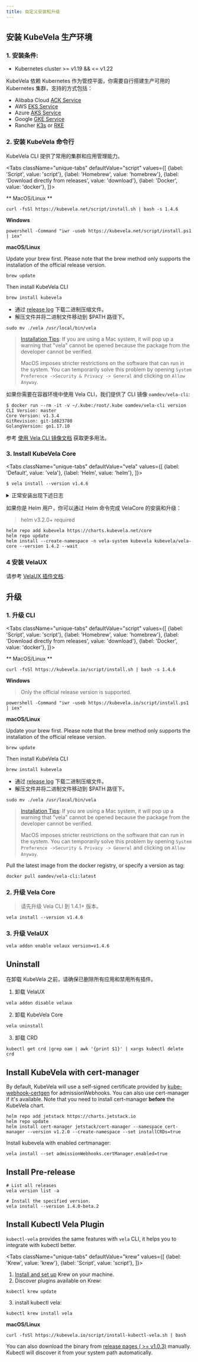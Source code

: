 ```yaml
---
title: 自定义安装和升级
---
```



## 安装 KubeVela 生产环境

### 1. 安装条件:

- Kubernetes cluster >= v1.19 && <= v1.22

KubeVela 依赖 Kubernetes 作为管控平面，你需要自行搭建生产可用的 Kubernetes 集群，支持的方式包括：

- Alibaba Cloud [ACK Service](https://www.aliyun.com/product/kubernetes)
- AWS [EKS Service](https://aws.amazon.com/cn/eks)
- Azure [AKS Service](https://azure.microsoft.com/en-us/services/kubernetes-service)
- Google [GKE Service](https://cloud.google.com/kubernetes-engine)
- Rancher [K3s](https://rancher.com/docs/k3s/latest/en/quick-start/) or [RKE](https://github.com/rancher/rke/releases)

### 2. 安装 KubeVela 命令行

KubeVela CLI 提供了常用的集群和应用管理能力。

<Tabs
    className="unique-tabs"
    defaultValue="script"
    values={[
        {label: 'Script', value: 'script'},
        {label: 'Homebrew', value: 'homebrew'},
        {label: 'Download directly from releases', value: 'download'},
        {label: 'Docker', value: 'docker'},
    ]}>
<TabItem value="script">

** MacOS/Linux **

```shell script
curl -fsSl https://kubevela.net/script/install.sh | bash -s 1.4.6
```

**Windows**

```shell script
powershell -Command "iwr -useb https://kubevela.net/script/install.ps1 | iex"
```

</TabItem>
<TabItem value="homebrew">

**macOS/Linux**

Update your brew first. Please note that the brew method only supports the installation of the official release version.

```shell script
brew update
```

Then install KubeVela CLI

```shell script
brew install kubevela
```

</TabItem>
<TabItem value="download">

- 通过 [release log](https://github.com/kubevela/kubevela/releases) 下载二进制压缩文件。
- 解压文件并将二进制文件移动到 $PATH 路径下。

```shell script
sudo mv ./vela /usr/local/bin/vela
```

> [Installation Tips](https://github.com/kubevela/kubevela/issues/625):
> If you are using a Mac system, it will pop up a warning that "vela" cannot be opened because the package from the developer cannot be verified.
>
> MacOS imposes stricter restrictions on the software that can run in the system. You can temporarily solve this problem by opening `System Preference ->Security & Privacy -> General` and clicking on `Allow Anyway`.

</TabItem>
<TabItem value="docker">

如果你需要在容器环境中使用 Vela CLI，我们提供了 CLI 镜像 `oamdev/vela-cli`:

```
$ docker run --rm -it -v ~/.kube:/root/.kube oamdev/vela-cli version
CLI Version: master
Core Version: v1.3.4
GitRevision: git-1d823780
GolangVersion: go1.17.10
```

参考 [使用 Vela CLI 镜像文档](./system-operation/vela-cli-image) 获取更多用法。

</TabItem>
</Tabs>

### 3. Install KubeVela Core

<Tabs
    className="unique-tabs"
    defaultValue="vela"
    values={[
        {label: 'Default', value: 'vela'},
        {label: 'Helm', value: 'helm'},
    ]}>
<TabItem value="vela">

```shell script
$ vela install --version v1.4.6
```

<details> <summary> 正常安装出现下述日志 </summary>

```shell
...
Watching for changes to Job kubevela-vela-core-cluster-gateway-tls-secret-patch with timeout of 18m0s
Add/Modify event for kubevela-vela-core-cluster-gateway-tls-secret-patch: ADDED
kubevela-vela-core-cluster-gateway-tls-secret-patch: Jobs active: 0, jobs failed: 0, jobs succeeded: 0
Add/Modify event for kubevela-vela-core-cluster-gateway-tls-secret-patch: MODIFIED
kubevela-vela-core-cluster-gateway-tls-secret-patch: Jobs active: 1, jobs failed: 0, jobs succeeded: 0
Add/Modify event for kubevela-vela-core-cluster-gateway-tls-secret-patch: MODIFIED
kubevela-vela-core-cluster-gateway-tls-secret-patch: Jobs active: 1, jobs failed: 0, jobs succeeded: 0
Add/Modify event for kubevela-vela-core-cluster-gateway-tls-secret-patch: MODIFIED
Starting delete for "kubevela-vela-core-admission" ServiceAccount
Starting delete for "kubevela-vela-core-admission" ClusterRole
Starting delete for "kubevela-vela-core-admission" ClusterRoleBinding
Starting delete for "kubevela-vela-core-admission" Role
Starting delete for "kubevela-vela-core-admission" RoleBinding
Starting delete for "kubevela-vela-core-admission-patch" Job
Starting delete for "kubevela-vela-core-cluster-gateway-admission" ServiceAccount
Starting delete for "kubevela-vela-core-cluster-gateway-admission" Role
Starting delete for "kubevela-vela-core-cluster-gateway-admission" RoleBinding
Starting delete for "kubevela-vela-core-cluster-gateway-tls-secret-patch" Job

KubeVela control plane has been successfully set up on your cluster.
If you want to enable dashboard, please run "vela addon enable velaux"
```

</details>

</TabItem>

<TabItem value="helm">

如果你是 Helm 用户，你可以通过 Helm 命令完成 VelaCore 的安装和升级：

> helm v3.2.0+ required

```
helm repo add kubevela https://charts.kubevela.net/core
helm repo update
helm install --create-namespace -n vela-system kubevela kubevela/vela-core --version 1.4.2 --wait
```

</TabItem>
</Tabs>

### 4 安装 VelaUX

请参考 [VelaUX 插件文档](../reference/addons/velaux).

## 升级

### 1. 升级 CLI

<Tabs
    className="unique-tabs"
    defaultValue="script"
    values={[
        {label: 'Script', value: 'script'},
        {label: 'Homebrew', value: 'homebrew'},
        {label: 'Download directly from releases', value: 'download'},
        {label: 'Docker', value: 'docker'},
    ]}>
<TabItem value="script">

** MacOS/Linux **

```shell script
curl -fsSl https://kubevela.io/script/install.sh | bash -s 1.4.6
```

**Windows**

> Only the official release version is supported.

```shell script
powershell -Command "iwr -useb https://kubevela.io/script/install.ps1 | iex"
```

</TabItem>
<TabItem value="homebrew">

**macOS/Linux**

Update your brew first. Please note that the brew method only supports the installation of the official release version.

```shell script
brew update
```

Then install KubeVela CLI

```shell script
brew install kubevela
```

</TabItem>
<TabItem value="download">

- 通过 [release log](https://github.com/kubevela/kubevela/releases) 下载二进制压缩文件。
- 解压文件并将二进制文件移动到 $PATH 路径下。

```shell script
sudo mv ./vela /usr/local/bin/vela
```

> [Installation Tips](https://github.com/kubevela/kubevela/issues/625):
> If you are using a Mac system, it will pop up a warning that "vela" cannot be opened because the package from the developer cannot be verified.
>
> MacOS imposes stricter restrictions on the software that can run in the system. You can temporarily solve this problem by opening `System Preference ->Security & Privacy -> General` and clicking on `Allow Anyway`.

</TabItem>

<TabItem value="docker">

Pull the latest image from the docker registry, or specify a version as tag:

```shell script
docker pull oamdev/vela-cli:latest
```

</TabItem>
</Tabs>

### 2. 升级 Vela Core

> 请先升级 Vela CLI 到 1.4.1+ 版本。

```shell
vela install --version v1.4.6
```

### 3. 升级 VelaUX

```shell
vela addon enable velaux version=v1.4.6
```

## Uninstall

在卸载 KubeVela 之前，请确保已删除所有应用和禁用所有插件。

1. 卸载 VelaUX

```
vela addon disable velaux
```

2. 卸载 KubeVela Core

```
vela uninstall
```

3. 卸载 CRD

```
kubectl get crd |grep oam | awk '{print $1}' | xargs kubectl delete crd
```

## Install KubeVela with cert-manager

By default, KubeVela will use a self-signed certificate provided by [kube-webhook-certgen](https://github.com/jet/kube-webhook-certgen) for admissionWebhooks.
You can also use cert-manager if it's available. Note that you need to install cert-manager **before** the KubeVela chart.

```shell script
helm repo add jetstack https://charts.jetstack.io
helm repo update
helm install cert-manager jetstack/cert-manager --namespace cert-manager --version v1.2.0 --create-namespace --set installCRDs=true
```

Install kubevela with enabled certmanager:

```shell script
vela install --set admissionWebhooks.certManager.enabled=true
```

## Install Pre-release

```
# List all releases
vela version list -a

# Install the specified version.
vela install --version 1.4.0-beta.2
```

## Install Kubectl Vela Plugin

`kubectl-vela` provides the same features with `vela` CLI, it helps you to integrate with kubectl better.

<Tabs
className="unique-tabs"
defaultValue="krew"
values={[
{label: 'Krew', value: 'krew'},
{label: 'Script', value: 'script'},
]}>
<TabItem value="krew">

1. [Install and set up](https://krew.sigs.k8s.io/docs/user-guide/setup/install/) Krew on your machine.
2. Discover plugins available on Krew:

```shell
kubectl krew update
```

3. install kubectl vela:

```shell script
kubectl krew install vela
```

</TabItem>
<TabItem value="script">

**macOS/Linux**

```shell script
curl -fsSl https://kubevela.io/script/install-kubectl-vela.sh | bash
```

You can also download the binary from [release pages ( >= v1.0.3)](https://github.com/kubevela/kubevela/releases) manually.
Kubectl will discover it from your system path automatically.

</TabItem>
</Tabs>
